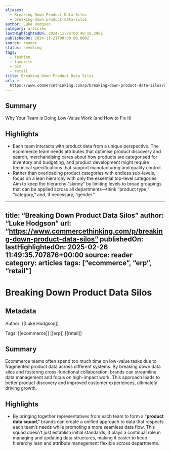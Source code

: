 ```yaml
---
aliases:
  - Breaking Down Product Data Silos
  - breaking-down-product-data-silos
author: Luke Hodgson
category: articles
lastHighlightedOn: 2024-11-26T09:48:16.296Z
publishedOn: 2024-11-21T00:00:00.000Z
source: reader
status: seedling
tags:
  - fashion
  - favorite
  - pim
  - retail
title: Breaking Down Product Data Silos
url: >-
  https://www.commercethinking.com/p/breaking-down-product-data-silos?utm_source=post-email-title&publication_id=1474159&post_id=151926267&utm_campaign=email-post-title&isFreemail=true&r=31t9d7&triedRedirect=true&utm_medium=email
---
```

## Summary

Why Your Team is Doing Low-Value Work (and How to Fix It)

## Highlights

- Each team interacts with product data from a unique perspective. The ecommerce team needs attributes that optimise product discovery and search, merchandising cares about how products are categorised for inventory and budgeting, and product development might require technical specifications that support manufacturing and quality control.
- Rather than overloading product categories with endless sub-levels, focus on a lean hierarchy with only the essential top-level categories. Aim to keep the hierarchy “skinny” by limiting levels to broad groupings that can be applied across all departments—think “product type,” “category,” and, if necessary, “gender.”

---

title: “Breaking Down Product Data Silos”
author: “Luke Hodgson”
url: “https://www.commercethinking.com/p/breaking-down-product-data-silos”
publishedOn:
lastHighlightedOn: 2025-02-26 11:49:35.707876+00:00
source: reader
category: articles
tags: [“ecommerce”, “erp”, “retail”]
---

# Breaking Down Product Data Silos

## Metadata

Author: [[Luke Hodgson]]

Tags: [[ecommerce]] [[erp]] [[retail]]

## Summary

Ecommerce teams often spend too much time on low-value tasks due to fragmented product data across different systems. By breaking down data silos and fostering cross-functional collaboration, brands can streamline data management and focus on high-impact work. This approach leads to better product discovery and improved customer experiences, ultimately driving growth.

## Highlights

- By bringing together representatives from each team to form a “**product data squad**,” brands can create a unified approach to data that respects each team’s needs while promoting a more seamless data flow. This squad doesn’t just establish initial standards; it plays a continual role in managing and updating data structures, making it easier to keep hierarchy lean and attribute management flexible across departments.
